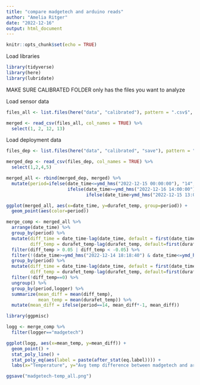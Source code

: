 ```yaml
---
title: "compare madgetech and arduino reads"
author: "Amelia Ritger"
date: "2022-12-16"
output: html_document
---
```


```r
knitr::opts_chunk$set(echo = TRUE)
```

Load libraries
```r
library(tidyverse)
library(here)
library(lubridate)
```

MAKE SURE CALIBRATED FOLDER only has the files you want to analyze

Load sensor data
```r
files_all <- list.files(here("data", "calibrated"), pattern = ".csv$", recursive = FALSE, full.names = TRUE)

merged <- read_csv(files_all, col_names = TRUE) %>%
  select(1, 2, 12, 13)
```

Load deployment data
```r
files_dep <- list.files(here("data", "calibrated", "save"), pattern = ".csv$", recursive = FALSE, full.names = TRUE)

merged_dep <- read_csv(files_dep, col_names = TRUE) %>%
  select(1,2,4,5)

merged_all <- rbind(merged_dep, merged) %>%
  mutate(period=ifelse(date_time<=ymd_hms("2022-12-15 00:00:00"), "14",
                       ifelse(date_time>=ymd_hms("2022-12-16 14:00:00"), "16",
                              ifelse(date_time>ymd_hms("2022-12-15 13:00:00") & date_time<ymd_hms("2022-12-16 14:00:00"), "15dep", "15"))))

ggplot(merged_all, aes(x=date_time, y=durafet_temp, group=period)) +
  geom_point(aes(color=period))
```


```r
merge_comp <- merged_all %>%
  arrange(date_time) %>%
  group_by(period) %>%
  mutate(diff_time = date_time-lag(date_time, default = first(date_time)),
         diff_temp = durafet_temp-lag(durafet_temp, default=first(durafet_temp))) %>%
  filter(diff_temp > 0.05 | diff_temp < -0.05) %>%
  filter(!(date_time>=ymd_hms("2022-12-14 18:18:40") & date_time<=ymd_hms("2022-12-15 00:00:00"))) %>%
  group_by(period) %>%
  mutate(diff_time = date_time-lag(date_time, default = first(date_time)),
         diff_temp = durafet_temp-lag(durafet_temp, default=first(durafet_temp))) %>%
  filter(!diff_temp==0) %>%
  ungroup() %>%
  group_by(period,logger) %>%
  summarize(mean_diff = mean(diff_temp),
            mean_temp = mean(durafet_temp)) %>%
  mutate(mean_diff = ifelse(period==14, mean_diff*-1, mean_diff))
```


```r
library(ggpmisc)

logg <- merge_comp %>%
  filter(logger=="madgetech")

ggplot(logg, aes(x=mean_temp, y=mean_diff)) +
  geom_point() +
  stat_poly_line() +
  stat_poly_eq(aes(label = paste(after_stat(eq.label)))) +
  labs(x="Temperature", y="Avg temp difference between madgetech and arduino")

ggsave("madgetech-temp_all.png")
```


